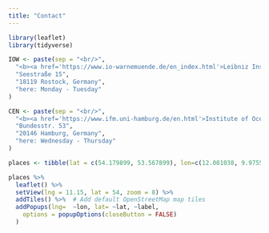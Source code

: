 ```yaml
---
title: "Contact"
---
```



```r
library(leaflet)
library(tidyverse)

IOW <- paste(sep = "<br/>",
  "<b><a href='https://www.io-warnemuende.de/en_index.html'>Leibniz Institute for Baltic Sea Research (IOW)</a></b>",
  "Seestraße 15",
  "18119 Rostock, Germany",
  "here: Monday - Tuesday"
)

CEN <- paste(sep = "<br/>",
  "<b><a href='https://www.ifm.uni-hamburg.de/en.html'>Institute of Oceanography (IfM)</a></b>",
  "Bundesstr. 53",
  "20146 Hamburg, Germany",
  "here: Wednesday - Thursday"
)

places <- tibble(lat = c(54.179899, 53.567899), lon=c(12.081038, 9.975583), label=c(IOW, CEN))

places %>% 
  leaflet() %>%
  setView(lng = 11.15, lat = 54, zoom = 8) %>% 
  addTiles() %>%  # Add default OpenStreetMap map tiles
  addPopups(lng=  ~lon, lat= ~lat, ~label,
    options = popupOptions(closeButton = FALSE)
  )

```

